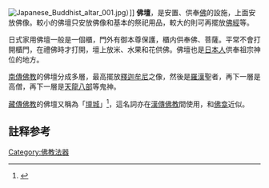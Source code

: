 [[Image:Japanese_Buddhist_altar_001.jpg|thumb]]）]]
'''佛壇'''，是安置、供奉[[佛|佛]]的設施，上面安放佛像。較小的佛壇只安放佛像和基本的祭祀用品，較大的則可再擺放[[佛經|佛經]]等。

日式家用佛壇一般是一個櫃，門外有御本尊保護，櫃内供奉佛、菩薩。平常不會打開櫃門，在禮佛時才打開，壇上放米、水果和花供佛。佛壇也是[[日本人|日本人]]供奉祖宗神位的地方。

[[南傳佛教|南傳佛教]]的佛壇分成多層，最高擺放[[釋迦牟尼|釋迦牟尼]]之像，然後是[[羅漢|羅漢]]聖者，再下一層是高僧，再下一層是[[天龍八部|天龍八部]]等鬼神。

[[藏傳佛教|藏傳佛教]]的佛壇又稱為「[[壇城|壇城]]」<ref>{{Cite web |url=http://www.buddhanet.com.tw/zzza/zzz.htm |title=佛堂壇城-佛堂搭設 |accessdate=2016-02-15 |archive-date=2020-02-23 |archive-url=https://web.archive.org/web/20200223183109/http://www.buddhanet.com.tw/zzza/zzz.htm |dead-url=no }}</ref>，這名詞亦在[[漢傳佛教|漢傳佛教]]間使用，和[[佛龛|佛龛]]近似。

==註释参考==
{{reflist}}

{{日式建築元素}}
{{佛教主题}}

{{Authority control}}

[[Category:佛教法器|Category:佛教法器]]